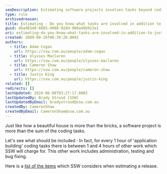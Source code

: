 ```yaml
---
seoDescription: Estimating software projects involves tasks beyond coding, including administration, testing, and bug fixing, which can account for up to 4 hours of work for every hour of coding.
type: rule
archivedreason:
title: Estimating - Do you know what tasks are involved in addition to just Development Work Items?
guid: dbad65dd-6085-4988-92dd-9b0a49b913a1
uri: estimating-do-you-know-what-tasks-are-involved-in-addition-to-just-development-work-items
created: 2009-08-26T06:39:28.000Z
authors:
  - title: Adam Cogan
    url: https://ssw.com.au/people/adam-cogan
  - title: Ulysses Maclaren
    url: https://ssw.com.au/people/ulysses-maclaren
  - title: Cameron Shaw
    url: https://ssw.com.au/people/cameron-shaw
  - title: Justin King
    url: https://ssw.com.au/people/justin-king
related: []
redirects: []
lastUpdated: 2024-06-08T03:27:17.000Z
lastUpdatedBy: Brady Stroud [SSW]
lastUpdatedByEmail: bradystroud@ssw.com.au
createdBy: CameronShaw
createdByEmail: CameronShaw@ssw.com.au
---
```


Just like how a beautiful house is more than the bricks, a software project is more than the sum of the coding tasks.

Let's see what should be included :
In fact, for every 1 hour of 'application building' coding tasks there is between 1 and 4 hours of other work which SSW will charge for. This other work includes administration, testing and bug fixing.

Here is a [list of the items](/spec-do-you-know-how-to-estimate-a-project-%28that-include-the-general-project-costs%29) which SSW considers when estimating a release.
